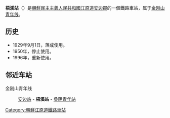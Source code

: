 {{朝鮮半島車站資訊
|公司色 = blue
|文字色 = 
|站名 = 梧溪站
|圖片 = 
|pxl = 
|圖片說明 =
|前一站 = [[安边站|安边]]
|前一站距離 = 8.9
|後一站距離 = 6.0
|後一站 = [[桑阴青年站|桑阴青年]]
|所屬路線 = [[金刚山青年线|金刚山青年线]]
|距離 = 8.9
|起點站 = [[安边站|安边]]
|諺文 = 오계역
|朝鮮漢字 = 梧溪驛
|文觀部式 = 
|馬-賴式 = Ogye-yŏk
|副站名 = 
|車站編號 = 
|停站路線數 = 
|所屬公司 = [[朝鮮民主主義人民共和國鐵道省|朝鮮民主主義人民共和國鐵道省]]
|所在地 =[[江原道_(北)|江原道]][[安边郡|安边郡]]
|車站構造 = 地面车站
|月台配置 = 
|啟用年月日 =1929年9月1日
|廢站年月日 = 
|上下車人次 = 
|統計年度 = 
|轉車 = 
|備註 = 
|全寬備註 = 
}}

'''梧溪站'''（{{lang-ko|오계역}}）是[[朝鮮民主主義人民共和國|朝鮮民主主義人民共和國]][[江原道_(北)|江原道]][[安边郡|安边郡]]的一個鐵路車站，属于[[金刚山青年线|金刚山青年线]]。

==历史==
*1929年9月1日，落成使用。
*1950年，停止使用。
*1996年，重新使用。

==邻近车站==
金刚山青年线
:[[安边站|安边站]] - '''梧溪站''' - [[桑阴青年站|桑阴青年站]]

{{朝鲜铁路小作品}}

{{金刚山青年线}}

[[Category:朝鮮江原道鐵路車站|Category:朝鮮江原道鐵路車站]]